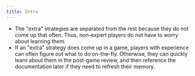 ```yaml
---
title: Intro
---
```


- The "extra" strategies are separated from the rest because they do not come up that often. Thus, non-expert players do not have to worry about learning them.
- If an "extra" strategy does come up in a game, players with experience can often figure out what to do on-the-fly. Otherwise, they can quickly learn about them in the post-game review, and then reference the documentation later if they need to refresh their memory.
